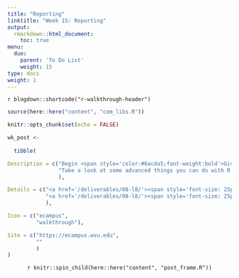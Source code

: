 ```yaml
---
title: "Reporting"
linktitle: "Week 15: Reporting"
output:
  rmarkdown::html_document:
    toc: true
menu:
  due:
    parent: 'To Do List'
    weight: 15
type: docs
weight: 1
---
```


`r blogdown::shortcode("r-walkthrough-header")`

```r
source(here::here("content", "com_libs.R"))
```

```r
knitr::opts_chunk$set(echo = FALSE)
```

```r

wk_post <- 
  
  tibble(

Description = c("Begin <span style='color:#6acda5;font-weight:bold'>Give an Elevator Speech</span> and submit it by the end of this week",
                "Take a look at some advanced things you can do with R and Qualtrics"
                ),

Details = c("<a href='/deliverables/08-l8/'><span style='font-size: 25px; color: #89cff0;'><i class='fas fa-info-circle'></i></span></a>",
            "<a href='/deliverables/08-l8/'><span style='font-size: 25px; color: #89cff0;'><i class='fas fa-info-circle'></i></span></a>"
            ),

Icon = c("ecampus",
         "walkthrough"),

Site = c("https://ecampus.wvu.edu",
         ""
         )
)
```

<center>
`r knitr::spin_child(here::here("content", "post_frame.R"))`
</center>

